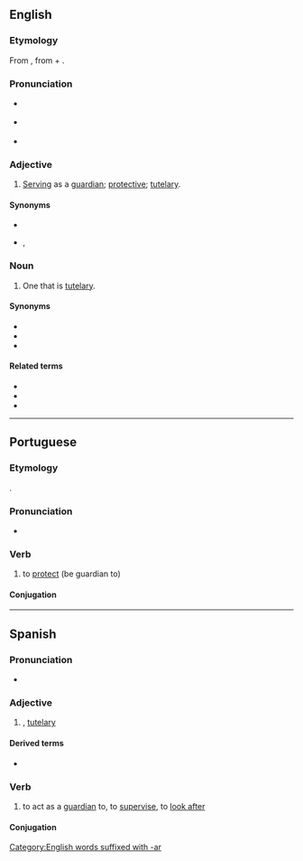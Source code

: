 ==English==

===Etymology===
From {{der|en|la|tūtelāris}}, from {{m|la|tutela|tūtēla|[[tutelage]], [[guardianship]]; [[dependent#Noun|dependent]], [[client]]}} + {{m|la|-aris|-āris|''used to form an adjective, usually from a noun, indicating a relationship or a pertaining to''}}.

===Pronunciation===
* {{a|RP}} {{IPA|en|/ˈtjuːtələ/}}
* {{a|GA}} {{IPA|en|/ˈtuːtəlɚ/}}
* {{hyphenation|en|tu|tel|ar}}

===Adjective===
{{en-adj}}

# [[serve#Verb|Serving]] as a [[guardian]]; [[protective]]; [[tutelary#Adjective|tutelary]].

====Synonyms====
* {{l|en|protective}}
* {{l|en|tutelaric}} {{qualifier|rare}}, {{l|en|tutelary|pos=adjective}}

===Noun===
{{en-noun}}

# One that is [[tutelary#Adjective|tutelary]].

====Synonyms====
* {{l|en|guardian}}
* {{l|en|protector}}
* {{l|en|tutelary|pos=noun}}

====Related terms====
* {{l|en|tutelage}}
* {{l|en|tutelarity}}
* {{l|en|tutor}}

[[Category:English words suffixed with -ar]]

----

==Portuguese==

===Etymology===
{{suffix|pt|tutela|ar|}}.

===Pronunciation===
* {{a|PT}} {{IPA|pt|/tutɨˈlaɾ/}}

===Verb===
{{pt-verb|tutel|ar}}

# to [[protect]] (be guardian to)

====Conjugation====
{{pt-conj|tutel|ar}}

----

==Spanish==

===Pronunciation===
* {{es-IPA}}

===Adjective===
{{es-adj|pl=tutelares}}

# {{l|es|tutelar}}, [[tutelary]]

====Derived terms====
* {{l|es|ángel tutelar}}

===Verb===
{{es-verb|tutel|ar}}

# to act as a [[guardian]] to, to [[supervise]], to [[look after]]

====Conjugation====
{{es-conj-ar|tutel|combined=1}}